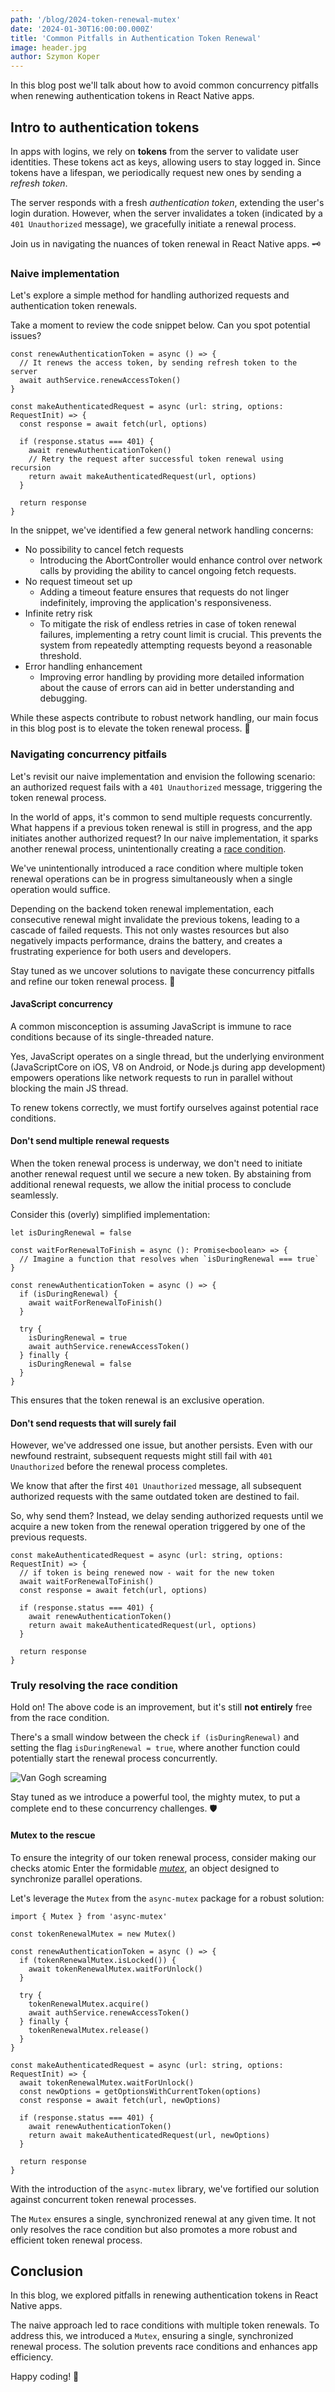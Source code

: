 ```yaml
---
path: '/blog/2024-token-renewal-mutex'
date: '2024-01-30T16:00:00.000Z'
title: 'Common Pitfalls in Authentication Token Renewal'
image: header.jpg
author: Szymon Koper
---
```


In this blog post we'll talk about how to avoid common concurrency pitfalls when renewing authentication tokens in React Native apps.


## Intro to authentication tokens

In apps with logins, we rely on **tokens** from the server to validate user identities.
These tokens act as keys, allowing users to stay logged in.
Since tokens have a lifespan, we periodically request new ones by sending a _refresh token_.

The server responds with a fresh _authentication token_, extending the user's login duration.
However, when the server invalidates a token (indicated by a `401 Unauthorized` message), we gracefully initiate a renewal process.

Join us in navigating the nuances of token renewal in React Native apps. 🗝️


### Naive implementation

Let's explore a simple method for handling authorized requests and authentication token renewals.

Take a moment to review the code snippet below. Can you spot potential issues?

```tsx
const renewAuthenticationToken = async () => {
  // It renews the access token, by sending refresh token to the server
  await authService.renewAccessToken()
}

const makeAuthenticatedRequest = async (url: string, options: RequestInit) => {
  const response = await fetch(url, options)

  if (response.status === 401) {
    await renewAuthenticationToken()
    // Retry the request after successful token renewal using recursion
    return await makeAuthenticatedRequest(url, options)
  }

  return response
}
```

In the snippet, we've identified a few general network handling concerns:

 - No possibility to cancel fetch requests
   - Introducing the AbortController would enhance control over network calls by providing the ability to cancel ongoing fetch requests.
 - No request timeout set up
   - Adding a timeout feature ensures that requests do not linger indefinitely, improving the application's responsiveness.
 - Infinite retry risk
   - To mitigate the risk of endless retries in case of token renewal failures, implementing a retry count limit is crucial. This prevents the system from repeatedly attempting requests beyond a reasonable threshold.
 - Error handling enhancement
   - Improving error handling by providing more detailed information about the cause of errors can aid in better understanding and debugging.

While these aspects contribute to robust network handling, our main focus in this blog post is to elevate the token renewal process. 🚀


### Navigating concurrency pitfails

Let's revisit our naive implementation and envision the following scenario: an authorized request fails with a `401 Unauthorized` message, triggering the token renewal process.

In the world of apps, it's common to send multiple requests concurrently.
What happens if a previous token renewal is still in progress, and the app initiates another authorized request?
In our naive implementation, it sparks another renewal process, unintentionally creating a [race condition](https://en.wikipedia.org/wiki/Race_condition).

We've unintentionally introduced a race condition where multiple token renewal operations can be in progress simultaneously when a single operation would suffice.

Depending on the backend token renewal implementation, each consecutive renewal might invalidate the previous tokens, leading to a cascade of failed requests.
This not only wastes resources but also negatively impacts performance, drains the battery, and creates a frustrating experience for both users and developers.

Stay tuned as we uncover solutions to navigate these concurrency pitfalls and refine our token renewal process. 🚧


#### JavaScript concurrency

A common misconception is assuming JavaScript is immune to race conditions because of its single-threaded nature.

Yes, JavaScript operates on a single thread, but the underlying environment (JavaScriptCore on iOS, V8 on Android, or Node.js during app development) empowers operations like network requests to run in parallel without blocking the main JS thread.

To renew tokens correctly, we must fortify ourselves against potential race conditions.


#### Don't send multiple renewal requests

When the token renewal process is underway, we don't need to initiate another renewal request until we secure a new token.
By abstaining from additional renewal requests, we allow the initial process to conclude seamlessly.

Consider this (overly) simplified implementation:

```tsx{1,3-5,8-10,13,16}
let isDuringRenewal = false

const waitForRenewalToFinish = async (): Promise<boolean> => {
  // Imagine a function that resolves when `isDuringRenewal === true`
}

const renewAuthenticationToken = async () => {
  if (isDuringRenewal) {
    await waitForRenewalToFinish()
  }

  try {
    isDuringRenewal = true
    await authService.renewAccessToken()
  } finally {
    isDuringRenewal = false
  }
}
```

This ensures that the token renewal is an exclusive operation.

#### Don't send requests that will surely fail

However, we've addressed one issue, but another persists.
Even with our newfound restraint, subsequent requests might still fail with `401 Unauthorized` before the renewal process completes.

We know that after the first `401 Unauthorized` message, all subsequent authorized requests with the same outdated token are destined to fail.

So, why send them?
Instead, we delay sending authorized requests until we acquire a new token from the renewal operation triggered by one of the previous requests.

```tsx{2-3}
const makeAuthenticatedRequest = async (url: string, options: RequestInit) => {
  // if token is being renewed now - wait for the new token
  await waitForRenewalToFinish()
  const response = await fetch(url, options)

  if (response.status === 401) {
    await renewAuthenticationToken()
    return await makeAuthenticatedRequest(url, options)
  }

  return response
}
```

### Truly resolving the race condition

Hold on!
The above code is an improvement, but it's still **not entirely** free from the race condition.

There's a small window between the check `if (isDuringRenewal)` and setting the flag `isDuringRenewal = true`, where another function could potentially start the renewal process concurrently.

![Van Gogh screaming](./vangoghscream.jpg "RN developer happily resolving race conditions")

Stay tuned as we introduce a powerful tool, the mighty mutex, to put a complete end to these concurrency challenges. 🛡️


#### Mutex to the rescue

To ensure the integrity of our token renewal process, consider making our checks atomic
Enter the formidable [_mutex_](https://www.npmjs.com/package/async-mutex), an object designed to synchronize parallel operations.

Let's leverage the `Mutex` from the `async-mutex` package for a robust solution:

```tsx{1,3,6-8,11,14,19-20}
import { Mutex } from 'async-mutex'

const tokenRenewalMutex = new Mutex()

const renewAuthenticationToken = async () => {
  if (tokenRenewalMutex.isLocked()) {
    await tokenRenewalMutex.waitForUnlock()
  }

  try {
    tokenRenewalMutex.acquire()
    await authService.renewAccessToken()
  } finally {
    tokenRenewalMutex.release()
  }
}

const makeAuthenticatedRequest = async (url: string, options: RequestInit) => {
  await tokenRenewalMutex.waitForUnlock()
  const newOptions = getOptionsWithCurrentToken(options)
  const response = await fetch(url, newOptions)

  if (response.status === 401) {
    await renewAuthenticationToken()
    return await makeAuthenticatedRequest(url, newOptions)
  }

  return response
}
```

With the introduction of the `async-mutex` library, we've fortified our solution against concurrent token renewal processes.

The `Mutex` ensures a single, synchronized renewal at any given time. It not only resolves the race condition but also promotes a more robust and efficient token renewal process.


## Conclusion

In this blog, we explored pitfalls in renewing authentication tokens in React Native apps.

The naive approach led to race conditions with multiple token renewals.
To address this, we introduced a `Mutex`, ensuring a single, synchronized renewal process.
The solution prevents race conditions and enhances app efficiency.

Happy coding! 🚀
